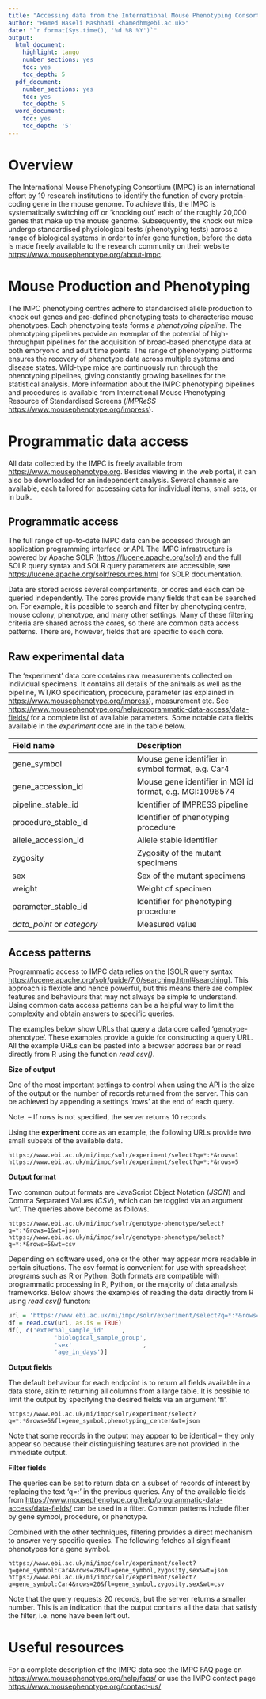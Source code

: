 ```yaml
---
title: "Accessing data from the International Mouse Phenotyping Consortium (IMPC) using application programming interface (API) endpoint"
author: "Hamed Haseli Mashhadi <hamedhm@ebi.ac.uk>"
date: "`r format(Sys.time(), '%d %B %Y')`"
output: 
  html_document:
    highlight: tango
    number_sections: yes
    toc: yes
    toc_depth: 5
  pdf_document: 
    number_sections: yes
    toc: yes
    toc_depth: 5
  word_document:
    toc: yes
    toc_depth: '5'
---
```




# Overview
The International Mouse Phenotyping Consortium (IMPC) is an international effort by 19 research institutions to identify the function of every protein-coding gene in the mouse genome. To achieve this, the IMPC is systematically switching off or ‘knocking out’ each of the roughly 20,000 genes that make up the mouse genome. Subsequently, the knock out mice undergo standardised physiological tests (phenotyping tests) across a range of biological systems in order to infer gene function, before the data is made freely available to the research community on their website <https://www.mousephenotype.org/about-impc>.


# Mouse Production and Phenotyping
The IMPC phenotyping centres adhere to standardised allele production to knock out genes and pre-defined phenotyping tests to characterise mouse phenotypes. Each phenotyping tests forms a *phenotyping pipeline*. The phenotyping pipelines provide an exemplar of the potential of high-throughput pipelines for the acquisition of broad-based phenotype data at both embryonic and adult time points. The range of phenotyping platforms ensures the recovery of phenotype data across multiple systems and disease states. Wild-type mice are continuously run through the phenotyping pipelines, giving constantly growing baselines for the statistical analysis. More information about the IMPC phenotyping pipelines and procedures is available from  International Mouse Phenotyping Resource of Standardised Screens (*IMPReSS* <https://www.mousephenotype.org/impress>).


# Programmatic data access
All data collected by the IMPC is freely available from <https://www.mousephenotype.org>. Besides viewing in the web portal, it can also be downloaded for an independent analysis. Several channels are available, each tailored for accessing data for individual items, small sets, or in bulk. 


## Programmatic access

The full range of up-to-date IMPC data can be accessed through an application programming interface or API. The IMPC infrastructure is powered by Apache SOLR (<https://lucene.apache.org/solr/>) and the full SOLR query syntax and SOLR query parameters are accessible, see <https://lucene.apache.org/solr/resources.html> for SOLR documentation.

Data are stored across several compartments, or cores and each can be queried independently. The cores provide many fields that can be searched on. For example, it is possible to search and filter by phenotyping centre, mouse colony, phenotype, and many other settings. Many of these filtering criteria are shared across the cores, so there are common data access patterns. There are, however, fields that are specific to each core.


## Raw experimental data
The ‘experiment’ data core contains raw measurements collected on individual specimens. It contains all details of the animals as well as the pipeline, WT/KO specification, procedure, parameter (as explained in <https://www.mousephenotype.org/impress>), measurement etc. See  <https://www.mousephenotype.org/help/programmatic-data-access/data-fields/> for a complete list of available parameters. Some notable data fields available in the *experiment* core are in the table below.

Field name |    Description
|:-------------|:-------------|
gene_symbol    | Mouse gene identifier in symbol format, e.g. Car4
gene_accession_id |    Mouse gene identifier in MGI id format, e.g. MGI:1096574
pipeline_stable_id    | Identifier of IMPRESS pipeline
procedure_stable_id    | Identifier of phenotyping procedure
allele_accession_id    | Allele stable identifier
zygosity    | Zygosity of the mutant specimens
sex    | Sex of the mutant specimens
weight    | Weight of specimen
parameter_stable_id    | Identifier for phenotyping procedure
*data_point* or *category* |    Measured value



## Access patterns
Programmatic access to IMPC data relies on the [SOLR query syntax <https://lucene.apache.org/solr/guide/7_0/searching.html#searching>]. This approach is flexible and hence powerful, but this means there are complex features and behaviours that may not always be simple to understand. Using common data access patterns can be a helpful way to limit the complexity and obtain answers to specific queries. 

The examples below show URLs that query a data core called ‘genotype-phenotype’. These examples provide a guide for constructing a query URL. All the example URLs can be pasted into a browser address bar or read directly from R using the function *read.csv()*.

**Size of output**

One of the most important settings to control when using the API is the size of the output or the number of records returned from the server. This can be achieved by appending a settings ‘rows’ at the end of each query. 

Note. – If *rows* is not specified, the server returns 10 records.

Using the **experiment** core as an example, the following URLs provide two small subsets of the available data.

```
https://www.ebi.ac.uk/mi/impc/solr/experiment/select?q=*:*&rows=1
https://www.ebi.ac.uk/mi/impc/solr/experiment/select?q=*:*&rows=5
```

**Output format**

Two common output formats are JavaScript Object Notation (*JSON*) and Comma Separated Values (*CSV*), which can be toggled via an argument ‘wt’. The queries above become as follows.

```
https://www.ebi.ac.uk/mi/impc/solr/genotype-phenotype/select?q=*:*&rows=1&wt=json
https://www.ebi.ac.uk/mi/impc/solr/genotype-phenotype/select?q=*:*&rows=5&wt=csv
```

Depending on software used, one or the other may appear more readable in certain situations. The csv format is convenient for use with spreadsheet programs such as R or Python. Both formats are compatible with programmatic processing in R, Python, or the majority of data analysis frameworks. Below shows the examples of reading the data directly from R using  *read.csv()* functon:

```r
url = 'https://www.ebi.ac.uk/mi/impc/solr/experiment/select?q=*:*&rows=50&wt=csv&fq=parameter_stable_id:IMPC_BWT_001_001'
df = read.csv(url, as.is = TRUE)
df[, c('external_sample_id'     ,
             'biological_sample_group',
             'sex'                    ,
             'age_in_days')]

```

**Output fields**

The default behaviour for each endpoint is to return all fields available in a data store, akin to returning all columns from a large table. It is possible to limit the output by specifying the desired fields via an argument ‘fl’.

```
https://www.ebi.ac.uk/mi/impc/solr/experiment/select?q=*:*&rows=5&fl=gene_symbol,phenotyping_center&wt=json
```

Note that some records in the output may appear to be identical – they only appear so because their distinguishing features are not provided in the immediate output.

**Filter fields**

The queries can be set to return data on a subset of records of interest by replacing the text ‘q=*:*’ in the previous queries. Any of the available fields from <https://www.mousephenotype.org/help/programmatic-data-access/data-fields/> can be used in a filter. Common patterns include filter by gene symbol, procedure, or phenotype. 

Combined with the other techniques, filtering provides a direct mechanism to answer very specific queries. The following fetches all significant phenotypes for a gene symbol.

```
https://www.ebi.ac.uk/mi/impc/solr/experiment/select?q=gene_symbol:Car4&rows=20&fl=gene_symbol,zygosity,sex&wt=json
https://www.ebi.ac.uk/mi/impc/solr/experiment/select?q=gene_symbol:Car4&rows=20&fl=gene_symbol,zygosity,sex&wt=csv
```
Note that the query requests 20 records, but the server returns a smaller number. This is an indication that the output contains all the data that satisfy the filter, i.e. none have been left out.



# Useful resources
For a complete description of the IMPC data see the IMPC FAQ page on <https://www.mousephenotype.org/help/faqs/> or use the IMPC contact page <https://www.mousephenotype.org/contact-us/>




